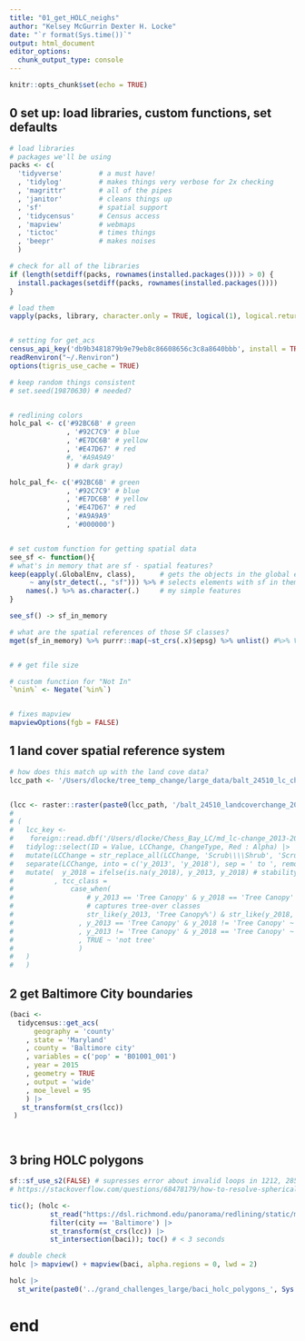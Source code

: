 ```yaml
---
title: "01_get_HOLC_neighs"
author: "Kelsey McGurrin Dexter H. Locke"
date: "`r format(Sys.time())`"
output: html_document
editor_options: 
  chunk_output_type: console
---
```



```r
knitr::opts_chunk$set(echo = TRUE)
```

  
## 0 set up: load libraries, custom functions, set defaults
```r

# load libraries
# packages we'll be using
packs <- c(
  'tidyverse'         # a must have!
  , 'tidylog'         # makes things very verbose for 2x checking 
  , 'magrittr'        # all of the pipes
  , 'janitor'         # cleans things up
  , 'sf'              # spatial support
  , 'tidycensus'      # Census access
  , 'mapview'         # webmaps
  , 'tictoc'          # times things
  , 'beepr'           # makes noises
  )         

# check for all of the libraries
if (length(setdiff(packs, rownames(installed.packages()))) > 0) {
  install.packages(setdiff(packs, rownames(installed.packages())))  
}

# load them
vapply(packs, library, character.only = TRUE, logical(1), logical.return = TRUE, quietly = TRUE)


# setting for get_acs
census_api_key('db9b3481879b9e79eb8c86608656c3c8a8640bbb', install = TRUE, overwrite = TRUE)
readRenviron("~/.Renviron")
options(tigris_use_cache = TRUE)

# keep random things consistent
# set.seed(19870630) # needed?


# redlining colors
holc_pal <- c('#92BC6B' # green
              , '#92C7C9' # blue
              , '#E7DC6B' # yellow
              , '#E47D67' # red
              #, '#A9A9A9'
              ) # dark gray)

holc_pal_f<- c('#92BC6B' # green
              , '#92C7C9' # blue
              , '#E7DC6B' # yellow
              , '#E47D67' # red
              , '#A9A9A9'
              , '#000000')


# set custom function for getting spatial data
see_sf <- function(){
# what's in memory that are sf - spatial features?
keep(eapply(.GlobalEnv, class),      # gets the objects in the global environment
     ~ any(str_detect(., "sf"))) %>% # selects elements with sf in them
    names(.) %>% as.character(.)     # my simple features
}

see_sf() -> sf_in_memory

# what are the spatial references of those SF classes?
mget(sf_in_memory) %>% purrr::map(~st_crs(.x)$epsg) %>% unlist() #%>% View()


# # get file size

# custom function for "Not In"
`%nin%` <- Negate(`%in%`)


# fixes mapview
mapviewOptions(fgb = FALSE)

```


## 1 land cover spatial reference system
```r

# how does this match up with the land cove data?
lcc_path <- '/Users/dlocke/tree_temp_change/large_data/balt_24510_lc_change_2013_2018'


(lcc <- raster::raster(paste0(lcc_path, '/balt_24510_landcoverchange_20132018.tif')))
# 
# (
#   lcc_key <- 
#    foreign::read.dbf('/Users/dlocke/Chess_Bay_LC/md_lc-change_2013-2018_2022-Edition/md_lc-change_2013-2018_2022-Edition.tif.vat.dbf') |> 
#   tidylog::select(ID = Value, LCChange, ChangeType, Red : Alpha) |> 
#   mutate(LCChange = str_replace_all(LCChange, 'Scrub\\\\Shrub', 'Scrub Shrub')) |> 
#   separate(LCChange, into = c('y_2013', 'y_2018'), sep = ' to ', remove = FALSE) |> 
#   mutate(  y_2018 = ifelse(is.na(y_2018), y_2013, y_2018) # stability
#          , tcc_class =
#              case_when(
#                  # y_2013 == 'Tree Canopy' & y_2018 == 'Tree Canopy' ~ 'persistence'
#                  # captures tree-over classes
#                  str_like(y_2013, 'Tree Canopy%') & str_like(y_2018, 'Tree Canopy%') ~ 'persistence'
#                , y_2013 == 'Tree Canopy' & y_2018 != 'Tree Canopy' ~ 'loss'
#                , y_2013 != 'Tree Canopy' & y_2018 == 'Tree Canopy' ~ 'gain'
#                , TRUE ~ 'not tree'
#                )
#   )
#   )


```


## 2 get Baltimore City boundaries
```r


(baci <- 
  tidycensus::get_acs(
      geography = 'county'
    , state = 'Maryland'
    , county = 'Baltimore city'
    , variables = c('pop' = 'B01001_001') 
    , year = 2015
    , geometry = TRUE
    , output = 'wide'
    , moe_level = 95
    ) |> 
   st_transform(st_crs(lcc))
 )




```


## 3 bring HOLC polygons
```r

sf::sf_use_s2(FALSE) # supresses error about invalid loops in 1212, 2851
# https://stackoverflow.com/questions/68478179/how-to-resolve-spherical-geometry-failures-when-joining-spatial-data

tic(); (holc <- 
          st_read("https://dsl.richmond.edu/panorama/redlining/static/mappinginequality.gpkg") |> 
          filter(city == 'Baltimore') |> 
          st_transform(st_crs(lcc)) |> 
          st_intersection(baci)); toc() # < 3 seconds

# double check
holc |> mapview() + mapview(baci, alpha.regions = 0, lwd = 2)

holc |> 
  st_write(paste0('../grand_challenges_large/baci_holc_polygons_', Sys.Date(), '.gpkg'))

```


# end



